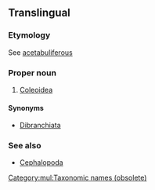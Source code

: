 ==Translingual==
{{wikipedia|Coleoidea}}
{{wikispecies|Coleoidea}}

===Etymology===
{{etyl|NL.|mul}} See [[acetabuliferous]]

===Proper noun===
{{taxoninfl}}

# {{label|mul|archaic}} [[Coleoidea]]

====Synonyms====
* [[Dibranchiata]]

===See also===
* [[Cephalopoda]]

[[Category:mul:Taxonomic names (obsolete)]]
